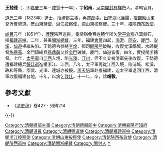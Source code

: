 '''王懿德'''（{{bd|1798年||1861年|catIdx=Wang王}}，即[[嘉慶|嘉慶]]三年－[[咸豐|咸豐]]十一年），字'''紹甫'''，[[河南|河南]][[開封府|開封府]][[祥符县|祥符]]人。清朝官員。

[[道光|道光]]三年（1823年）進士，授禮部主事，再遷[[郎中|郎中]]。[[太守|出守]]湖北[[襄陽|襄陽]]，擢[[觀察使|觀察]]山東兗沂曹濟道。歷山東[[鹽使|鹽使]]、浙江[[按察使|按察使]]，調山東按察使。三十年，擢陝西[[布政使|布政使]]。

[[咸豐|咸豐]]元年（1851年），[[政治代理|護理]]陝西巡撫，奏請豁免百姓積年所欠[[常平倉|常平倉]]糧八萬餘石，擢[[福建巡撫|福建巡撫]]。二年，兼署[[閩浙總督|閩浙總督]]。三年，福建[[會黨|會黨]]四起，[[海澄|海澄]]、[[同安|同安]]、[[厦門|厦門]]、[[安溪|安溪]]、[[仙遊|仙遊]]相繼失陷。王懿德令參將[[李煌|李煌]]、都司[[顧飛熊|顧飛熊]]破賊，收復尤溪縣城。水師提督[[施得高|施得高]]、金門鎮總兵[[孫鼎鼇|孫鼎鼇]]又於[[金門|金門]]破賊。厦門、仙遊皆復。四年，實授閩浙總督。七年，[[太平軍|太平軍]]自[[江西|江西]]入境，陷[[光澤|光澤]]、[[汀州|汀州]]，但不久又被清軍先後收復。王懿德遣福建總兵[[饒廷選|饒廷選]]進援浙江、江西。八年，太平軍再從江西入境，陷浦城、松溪、政和等縣，邵武、光澤、連城亦被擾。[[周天培|周天培]]軍赴援福建，迫太平軍退回江西，清軍收復福建各地。十年，以病乞[[致仕|致仕]]。十一年，卒，諡'''靖毅'''。

==參考文獻==
*《[[清史稿|清史稿]]》卷427・列傳214

{{-}}
{{start box}}
{{s-off}}
{{s-before|[[裕泰|裕泰]]（署）}}
{{s-title|[[福建巡撫|福建巡撫]]|<small>咸豐元年五月己酉－咸豐四年正月戊午<br>(1851年6月22日－1854年2月15日)</small>}}
{{s-after|[[呂佺孫|呂佺孫]]}}
{{s-before|[[季芝昌|季芝昌]]}}
{{s-title|[[閩浙總督|閩浙總督]]（兼署）|<small>咸豐二年七月己酉－咸豐二年十月壬辰<br>(1852年8月15日－1852年11月26日)</small>}}
{{s-after|[[吳文鎔|吳文鎔]]}}
{{s-before|[[吳文鎔|吳文鎔]]}}
{{s-title|[[閩浙總督|閩浙總督]]（兼署）|<small>咸豐三年二月己亥－咸豐三年六月辛巳<br>(1853年4月2日－1853年7月13日)</small>}}
{{s-after|[[有鳳|有鳳]]（兼署）}}
{{s-before|[[慧成|慧成]]}}
{{s-title|[[閩浙總督|閩浙總督]]|<small>咸豐四年正月戊午－咸豐八年六月戊辰<br>(1854年2月15日－1858年8月3日)</small>}}
{{s-after|[[慶端|慶端]]（署）}}
{{end box}}

{{道光三年癸未科殿試金榜}}
{{DEFAULTSORT:Wang王}}
[[Category:清朝禮部主事|Category:清朝禮部主事]]
[[Category:清朝禮部郎中|Category:清朝禮部郎中]]
[[Category:清朝襄陽府知府|Category:清朝襄陽府知府]]
[[Category:清朝道員|Category:清朝道員]]
[[Category:清朝鹽運使|Category:清朝鹽運使]]
[[Category:清朝福建巡撫|Category:清朝福建巡撫]]
[[Category:清朝浙江按察使|Category:清朝浙江按察使]]
[[Category:清朝山東按察使|Category:清朝山東按察使]]
[[Category:清朝陝西布政使|Category:清朝陝西布政使]]
[[Category:清朝陝西巡撫|Category:清朝陝西巡撫]]
[[Category:清朝閩浙總督|Category:清朝閩浙總督]]
[[Category:開封人|Category:開封人]]
[[Category:王姓|Y]]